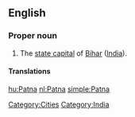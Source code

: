 ==English==
{{wikipedia}}

===Proper noun===
{{en-proper noun}}

# The [[state capital]] of [[Bihar]] ([[India]]).

====Translations====
{{trans-top|state capital of Bihar, India}}
{{trans-mid}}
{{trans-bottom}}

[[Category:Cities]]
[[Category:India]]

[[hu:Patna]]
[[nl:Patna]]
[[simple:Patna]]